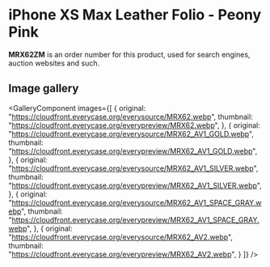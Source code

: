 
# iPhone XS Max Leather Folio - Peony Pink

<Callout type='info' emoji='👉🏻'>**MRX62ZM** is an order number for this product, used for search engines, auction websites and such.</Callout>

## Image gallery

<GalleryComponent
    images={[
      {
        original: "https://cloudfront.everycase.org/everysource/MRX62.webp",
        thumbnail: "https://cloudfront.everycase.org/everypreview/MRX62.webp",
      },
      {
        original: "https://cloudfront.everycase.org/everysource/MRX62_AV1_GOLD.webp",
        thumbnail: "https://cloudfront.everycase.org/everypreview/MRX62_AV1_GOLD.webp",
      },
      {
        original: "https://cloudfront.everycase.org/everysource/MRX62_AV1_SILVER.webp",
        thumbnail: "https://cloudfront.everycase.org/everypreview/MRX62_AV1_SILVER.webp",
      },
      {
        original: "https://cloudfront.everycase.org/everysource/MRX62_AV1_SPACE_GRAY.webp",
        thumbnail: "https://cloudfront.everycase.org/everypreview/MRX62_AV1_SPACE_GRAY.webp",
      },
      {
        original: "https://cloudfront.everycase.org/everysource/MRX62_AV2.webp",
        thumbnail: "https://cloudfront.everycase.org/everypreview/MRX62_AV2.webp",
      }
    ]}
  />
